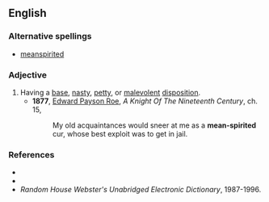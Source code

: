 ==English==

===Alternative spellings===
*[[meanspirited]]

===Adjective===
{{en-adj}}

# Having a [[base]], [[nasty]], [[petty]], or [[malevolent]] [[disposition]].
#*'''1877''', [[w:Edward_Payson_Roe|Edward Payson Roe]], ''A Knight Of The Nineteenth Century'', ch. 15,
#*:My old acquaintances would sneer at me as a '''mean-spirited''' cur, whose best exploit was to get in jail.

===References===
*{{R:Webster 1913}}
*{{R:Dictionary.com}}
*''Random House Webster's Unabridged Electronic Dictionary'', 1987-1996.